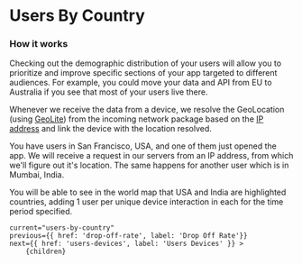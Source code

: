 
# Users By Country

### How it works

Checking out the demographic distribution of your users will allow you to prioritize and improve specific sections of your app targeted to different audiences.
For example, you could move your data and API from EU to Australia if you see that most of your users live there.

Whenever we receive the data from a device, we resolve the GeoLocation (using [GeoLite](https://dev.maxmind.com/geoip/geolite2-free-geolocation-data?lang=en))
from the incoming network package based on the [IP address](https://en.wikipedia.org/wiki/IP_address) and link the device with the location resolved.

You have users in San Francisco, USA, and one of them just opened the app. We will receive a request in our servers from an IP address,
from which we'll figure out it's location. The same happens for another user which is in Mumbai, India.

You will be able to see in the world map that USA and India are highlighted countries, adding 1 user per unique device interaction in each for the time period specified.

<DocImage src="/docs/users-by-country.png" width="502" height="440" smallImage/>

    current="users-by-country"
    previous={{ href: 'drop-off-rate', label: 'Drop Off Rate'}}
    next={{ href: 'users-devices', label: 'Users Devices' }} >
        {children}
</DocLayout>
